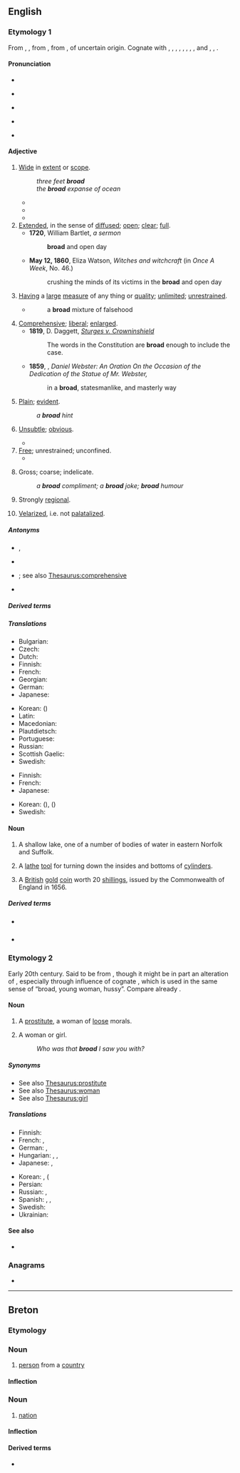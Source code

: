 {{also|Broad.|B road}}
==English==
{{wikipedia|dab=broad}}

===Etymology 1===
From {{der|en|enm|brood}}, {{m|enm|brode}}, from {{der|en|ang|brād||broad, flat, open, extended, spacious, wide, ample, copious}}, from {{der|en|gem-pro|*braidaz||broad}}, of uncertain origin. Cognate with {{cog|sco|braid||broad}}, {{cog|fy|breed||broad}}, {{cog|stq|breed||broad}}, {{cog|nds|breed||broad}}, {{m|nds|breet}}, {{cog|nl|breed||broad}}, {{cog|de|breit||broad, wide}}, {{cog|da|-}}, {{cog|sv|-}} and {{cog|nb|bred||broad}}, {{cog|no|brei||broad}}, {{cog|is|breiður||broad, wide}}.

====Pronunciation====
* {{audio|en|en-us-broad.ogg|Audio (US)}}
* {{a|RP}} {{IPA|en|/bɹɔːd/}}
* {{a|GA}} {{IPA|en|/bɹɔd/}}
* {{a|cot-caught|Canada}} {{IPA|en|/bɹɑd/}}
* {{rhymes|en|ɔːd}}

====Adjective====
{{en-adj|er}}

# [[wide|Wide]] in [[extent]] or [[scope]].
#: ''three feet '''broad'''''
#: ''the '''broad''' expanse of ocean''
#* {{quote-book|en|year=1898|author={{w|Winston Churchill (novelist)|Winston Churchill}}| title={{w|The Celebrity}}| chapter=2| passage=Sunning himself on the board steps, I saw for the first time Mr. Farquhar Fenelon Cooke. He was dressed out in '''broad''' gaiters and bright tweeds, like an English tourist, and his face might have belonged to Dagon, idol of the Philistines.}}
#* {{quote-journal|en|date=April 19, 2012|author=Josh Halliday| work=the Guardian| title=[http://www.guardian.co.uk/technology/2012/apr/19/free-speech-haven-lawless-cesspool Free speech haven or lawless cesspool – can the internet be civilised?]| passage=Julia Farrington, head of arts at Index on Censorship, argues that extra powers to ban violent videos online will "end up too '''broad''' and open to misapplication, which would damage freedom of expression".}}
#* {{quote-journal|en|date=2013-06-28|author={{w|Joris Luyendijk}}| volume=189| issue=3| page=21| magazine={{w|The Guardian Weekly}}| title=[http://www.guardian.co.uk/commentisfree/joris-luyendijk-banking-blog/2013/jun/19/banking-britain-beyond-control Our banks are out of control]| passage=Seeing the British establishment struggle with the financial sector is like watching an alcoholic&nbsp;[&hellip;].&nbsp; Until 2008 there was denial over what finance had become.&nbsp;[&hellip;]&nbsp; But the scandals kept coming, and so we entered stage three – what therapists call "bargaining". A '''broad''' section of the political class now recognises the need for change but remains unable to see the necessity of a fundamental overhaul. Instead it offers fixes and patches.}}
# [[extended|Extended]], in the sense of [[diffused]]; [[open]]; [[clear]]; [[full]].
#* '''1720''', William Bartlet, ''a sermon''
#*: '''broad''' and open day
#* '''May 12, 1860''', Eliza Watson, ''Witches and witchcraft'' (in ''Once A Week'', No. 46.)
#*:crushing the minds of its victims in the '''broad''' and open day
# [[having|Having]] a [[large]] [[measure]] of any thing or [[quality]]; [[unlimited]]; [[unrestrained]].
#* {{RQ:Locke Education|140}}
#*: a '''broad''' mixture of falsehood
# [[comprehensive|Comprehensive]]; [[liberal]]; [[enlarged]].
#* '''1819''', D. Daggett, ''[[s:Sturges v. Crowninshield/Opinion of the Court|Sturges v. Crowninshield]]''
#*: The words in the Constitution are '''broad''' enough to include the case.
#* '''1859''', {{w|Edward Everett}}, ''Daniel Webster: An Oration On the Occasion of the Dedication of the Statue of Mr. Webster,''
#*: in a '''broad''', statesmanlike, and masterly way
# [[plain|Plain]]; [[evident]].
#: ''a '''broad''' hint''
# {{lb|en|writing}} [[unsubtle|Unsubtle]]; [[obvious]].
#* {{quote-av|en|actor={{w|Thandie Newton}} and {{w|Simon Quarterman}}| role={{w|Maeve Millay}} and {{w|Lee Sizemore}}| title={{w|Westworld (TV series)| Westworld}}| date=2018-4-22| season=2|number=1|episode={{w|Journey into Night}}| network={{w|HBO}}| time=39:17| passage=Lee: I wrote that line for you. Maeve: A bit '''broad''', if you ask me.}}
# [[free|Free]]; unrestrained; unconfined.
#* {{RQ:Shakespeare Macbeth|III|iv|passage=as '''broad''' and general as the casing air}}
# {{lb|en|dated}} Gross; coarse; indelicate.
#: ''a '''broad''' compliment; a '''broad''' joke; '''broad''' humour''
# {{lb|en|of an accent}} Strongly [[regional]].
# {{lb|en|Gaelic languages}} [[velarize|Velarized]], i.e. not [[palatalize]]d.

=====Antonyms=====
* {{sense|wide—regarding occupied space, width of an object}} {{l|en|thin}}, {{l|en|narrow}}
* {{sense|wide—regarding body width}} {{l|en|skinny}}
* {{sense|comprehensive}} {{l|en|all-encompassing}}; see also [[Thesaurus:comprehensive]]
* {{sense|not palatalized}} {{l|en|slender}}

=====Derived terms=====
{{der3|en|title=Terms derived from ''broad'' (adjective)|breadth|broaden|broad across the beam|broad in the beam|broadness|broadscale|broad-shouldered|broad strokes|broadsword|broad church|broadcloth|broad agreement}}

=====Translations=====
{{trans-see|wide}}

{{trans-top|having a specified width}}
* Bulgarian: {{t+|bg|широк}}
* Czech: {{t+|cs|široký|m}}
* Dutch: {{t+|nl|breed}}
* Finnish: {{t+|fi|leveä}}
* French: {{t+|fr|large}}
* Georgian: {{t|ka|ვრცელი|sc=Geor}}
* German: {{t+|de|breit}}
* Japanese: {{t|ja|[[幅]][[が]]…[[ある]]|tr=[[はば]][[が]]…[[ある]], haba ga … aru}}
{{trans-mid}}
* Korean: {{t|ko|[[폭]][[이]]…[[이다|인]]}} ({{t+|ko|幅|alt=幅이|tr=-}})
* Latin: {{t+|la|latus|m}}
* Macedonian: {{t|mk|широк|m}}
* Plautdietsch: {{t|pdt|breet}}
* Portuguese: {{t+|pt|largo}}
* Russian: {{t|ru|в ширину́}}
* Scottish Gaelic: {{t|gd|a leud}}
* Swedish: {{t+|sv|bred}}
{{trans-bottom}}

{{trans-top|strongly regional}}
* Finnish: {{t+|fi|leveä}}
* French: {{t+|fr|fort}}
* Japanese: {{t|ja|[[訛り]][[丸出し|丸出しの]]|tr=[[なまり]][[まるだし|まるだしの]], namari marudashi no}}
{{trans-mid}}
* Korean: {{t+|ko|강하다|alt=강한}} ({{t|ko|強하다|alt=強한|tr=-}}), {{t|ko|노골적|alt=노골적인}} ({{t+|ko|露骨的|alt=露骨的인|tr=-}})
* Swedish: {{t+|sv|bred}}
{{trans-bottom}}

====Noun====
{{en-noun}}

# {{lb|en|UK}} A shallow lake, one of a number of bodies of water in eastern Norfolk and Suffolk.
# A [[lathe]] [[tool]] for turning down the insides and bottoms of [[cylinder]]s.
#: {{rfquotek|en|Knight}}
# {{lb|en|UK|historical}} A [[British]] [[gold]] [[coin]] worth 20 [[shilling]]s, issued by the Commonwealth of England in 1656.

=====Derived terms=====
* {{l|en|Broadland}} {{q|sense 1}}
* {{l|en|Oulton Broad}} {{q|sense 1}}

===Etymology 2===
Early 20th century. Said to be from {{m|en|abroadwife|t=woman who lives or travels without her husband}}, though it might be in part an alteration of {{m|en|bride}}, especially through influence of cognate {{der|en|de|Braut}}, which is used in the same sense of “broad, young woman, hussy”. Compare already {{cog|gmh|brūt|t=concubine}}.

====Noun====
{{en-noun}}

# {{lb|en|dated}} A [[prostitute]], a woman of [[loose]] morals.
# {{senseid|en|female}}{{lb|en|US|colloquial|slang|sometimes|dated|pejorative}} A woman or girl.
#: ''Who was that '''broad''' I saw you with?''

=====Synonyms=====
* See also [[Thesaurus:prostitute]]
* See also [[Thesaurus:woman]]
* See also [[Thesaurus:girl]]

=====Translations=====
{{trans-see|whore}}

{{trans-top|colloquial term for a woman or girl}}
* Finnish: {{t+|fi|lyyli}}
* French: {{t+|fr|gonzesse|f}}, {{t+|fr|meuf|f}}
* German: {{t+|de|Weib|n}}, {{t+|de|Braut|f}}
* Hungarian: {{t+|hu|csaj}}, {{t+|hu|nőszemély}}, {{t+|hu|spiné}}
* Japanese: {{t+|ja|女|tr=[[おんな]], onna|sc=Jpan}}, {{t+|ja|助|tr=[[すけ]], suke|sc=Jpan}}
{{trans-mid}}
* Korean: {{t+|ko|계집애}}, {{t+|ko|여자}} ({{t+|ko|女子|tr=-}}
* Persian: {{t+|fa|دختر|tr=doxtar}}
* Russian: {{t+|ru|де́вка|f}}, {{t+|ru|ба́ба|f}}
* Spanish: {{t+|es|pava|f}} {{qualifier|Spain}}, {{t+|es|piba}} {{qualifier|Argentina|Uruguay}}, {{t+|es|jermu|f}} {{qualifier|slang, backslang of [[mujer]]}}
* Swedish: {{t+|sv|tjej|c}}
* Ukrainian: {{t|uk|ді́вка}}
{{trans-bottom}}

====See also====
* {{l|en|Appendix:Word formation verb -en noun -ness}}

===Anagrams===
* {{anagrams|en|a=abdor|Bardo|Board|Borda|Broda|Dobra|abord|adorb|bardo|board|dobra}}

----

==Breton==

===Etymology===
{{rfe|br}}

===Noun===
{{br-noun|m|p=broiz}}

# [[person]] from a [[country]]

====Inflection====
{{br-noun-mutation
|b
|road
|roiz
|g=m
}}

===Noun===
{{br-noun|f|p=r}}

# [[nation]]

====Inflection====
{{br-noun-mutation
|b
|road
|roadoù
|g=f
}}

====Derived terms====
* {{l|br|broadel}}